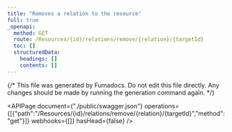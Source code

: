 ```yaml
---
title: "Removes a relation to the resource"
full: true
_openapi:
  method: GET
  route: /Resources/{id}/relations/remove/{relation}/{targetId}
  toc: []
  structuredData:
    headings: []
    contents: []
---
```


{/* This file was generated by Fumadocs.
Do not edit this file directly. Any changes should be made by running the generation command again. */}

<APIPage document={"./public/swagger.json"} operations={[{"path":"/Resources/{id}/relations/remove/{relation}/{targetId}","method":"get"}]} webhooks={[]} hasHead={false} />